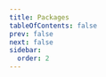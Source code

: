 ```yaml
---
title: Packages
tableOfContents: false
prev: false
next: false
sidebar:
  order: 2
---
```



<LinkCard
  target="blank"
  href="https://drive.google.com/u/0/uc?id=1047M0b2Rc9Hh1g7UIj1NiEY2r_NH39xt&export=download"
  title="Tibetan"
  description="45 dictionaries, all thanks to Christian Steinert (see Credits page)"
/>